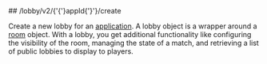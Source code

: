 
<MethodPill method="post" />
## /lobby/v2/{'{'}appId{'}'}/create

Create a new lobby for an [application](https://hathora.dev/docs/concepts/hathora-entities#application). A lobby object is a wrapper around a [room](https://hathora.dev/docs/concepts/hathora-entities#room) object. With a lobby, you get additional functionality like configuring the visibility of the room, managing the state of a match, and retrieving a list of public lobbies to display to players.